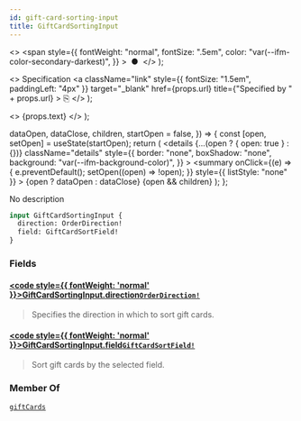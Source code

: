 ```yaml
---
id: gift-card-sorting-input
title: GiftCardSortingInput
---
```


  <>
    <span
      style={{
        fontWeight: "normal",
        fontSize: ".5em",
        color: "var(--ifm-color-secondary-darkest)",
      }}
    >
      &nbsp;●&nbsp;
    </span>
  </>
);

  <>
    Specification
    <a
      className="link"
      style={{ fontSize: "1.5em", paddingLeft: "4px" }}
      target="\_blank"
      href={props.url}
      title={"Specified by " + props.url}
    >
      ⎘
    </a>
  </>
);

  <>
    <span className={props.class}>{props.text}</span>
  </>
);


  dataOpen,
  dataClose,
  children,
  startOpen = false,
}) => {
  const [open, setOpen] = useState(startOpen);
  return (
    <details
      {...(open ? { open: true } : {})}
      className="details"
      style={{
        border: "none",
        boxShadow: "none",
        background: "var(--ifm-background-color)",
      }}
    >
      <summary
        onClick={(e) => {
          e.preventDefault();
          setOpen((open) => !open);
        }}
        style={{ listStyle: "none" }}
      >
        {open ? dataOpen : dataClose}
      </summary>
      {open && children}
    </details>
  );
};

No description

```graphql
input GiftCardSortingInput {
  direction: OrderDirection!
  field: GiftCardSortField!
}
```

### Fields

#### [<code style={{ fontWeight: 'normal' }}>GiftCardSortingInput.<b>direction</b></code>](#)<Bullet />[`OrderDirection!`](../../../api-reference/miscellaneous/enums/order-direction) <Badge class="badge badge--secondary" text="non-null"/> <Badge class="badge badge--secondary" text="enum"/> <Badge class="badge badge--secondary" text="miscellaneous"/>

> Specifies the direction in which to sort gift cards.

#### [<code style={{ fontWeight: 'normal' }}>GiftCardSortingInput.<b>field</b></code>](#)<Bullet />[`GiftCardSortField!`](../../../api-reference/gift-cards/enums/gift-card-sort-field) <Badge class="badge badge--secondary" text="non-null"/> <Badge class="badge badge--secondary" text="enum"/> <Badge class="badge badge--secondary" text="gift-cards"/>

> Sort gift cards by the selected field.

### Member Of

[`giftCards`](../../../api-reference/gift-cards/queries/gift-cards) <Badge class="badge badge--secondary" text="query"/>
